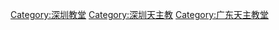 [[Category:深圳教堂|Category:深圳教堂]]
[[Category:深圳天主教|Category:深圳天主教]]
[[Category:广东天主教堂|Category:广东天主教堂]]
